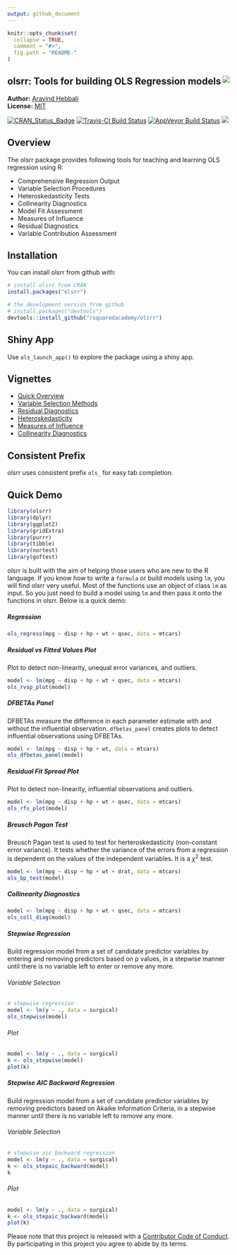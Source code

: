 ```yaml
---
output: github_document
---
```


<!-- README.md is generated from README.Rmd. Please edit that file -->

```r
knitr::opts_chunk$set(
  collapse = TRUE,
  comment = "#>",
  fig.path = "README-"
)
```
olsrr: Tools for building OLS Regression models <img src="hex_olsrr.png" align="right" />
------------

**Author:** [Aravind Hebbali](https://www.aravindhebbali.com/)<br/>
**License:** [MIT](https://opensource.org/licenses/MIT)

[![CRAN_Status_Badge](http://www.r-pkg.org/badges/version/olsrr)](https://cran.r-project.org/package=olsrr)
[![Travis-CI Build Status](https://travis-ci.org/rsquaredacademy/olsrr.svg?branch=master)](https://travis-ci.org/rsquaredacademy/olsrr)
[![AppVeyor Build Status](https://ci.appveyor.com/api/projects/status/github/rsquaredacademy/olsrr?branch=master&svg=true)](https://ci.appveyor.com/project/rsquaredacademy/olsrr)
[![](https://cranlogs.r-pkg.org/badges/grand-total/olsrr)](https://cran.r-project.org/package=olsrr)  


## Overview

The olsrr package provides following tools for teaching and learning OLS regression using R:

- Comprehensive Regression Output
- Variable Selection Procedures
- Heteroskedasticity Tests
- Collinearity Diagnostics
- Model Fit Assessment
- Measures of Influence
- Residual Diagnostics
- Variable Contribution Assessment

## Installation

You can install olsrr from github with:

```r
# install olsrr from CRAN
install.packages("olsrr")

# the development version from github
# install.packages("devtools")
devtools::install_github("rsquaredacademy/olsrr")
```

## Shiny App

Use `ols_launch_app()` to explore the package using a shiny app.

## Vignettes

- [Quick Overview](http://www.rsquaredacademy.com/olsrr/articles/intro.html)
- [Variable Selection Methods](http://www.rsquaredacademy.com/olsrr/articles/variable_selection.html)
- [Residual Diagnostics](http://www.rsquaredacademy.com/olsrr/articles/residual_diagnostics.html)
- [Heteroskedasticity](http://www.rsquaredacademy.com/olsrr/articles/heteroskedasticity.html)
- [Measures of Influence](http://www.rsquaredacademy.com/olsrr/articles/influence_measures.html)
- [Collinearity Diagnostics](http://www.rsquaredacademy.com/olsrr/articles/regression_diagnostics.html)

## Consistent Prefix

olsrr uses consistent prefix `ols_` for easy tab completion.

## Quick Demo

```r
library(olsrr)
library(dplyr)
library(ggplot2)
library(gridExtra)
library(purrr)
library(tibble)
library(nortest)
library(goftest)
```

olsrr is built with the aim of helping those users who are new to the R language. If you know how to 
write a `formula` or build models using `lm`, you will find olsrr very useful. Most of the functions
use an object of class `lm` as input. So you just need to build a model using `lm` and then pass it onto 
the functions in olsrr. Below is a quick demo:

##### Regression

```r
ols_regress(mpg ~ disp + hp + wt + qsec, data = mtcars)
```

##### Residual vs Fitted Values Plot

Plot to detect non-linearity, unequal error variances, and outliers.

```r
model <- lm(mpg ~ disp + hp + wt + qsec, data = mtcars)
ols_rvsp_plot(model)
```

##### DFBETAs Panel

DFBETAs measure the difference in each parameter estimate with and without the influential observation.
`dfbetas_panel` creates plots to detect influential observations using DFBETAs.

```r
model <- lm(mpg ~ disp + hp + wt, data = mtcars)
ols_dfbetas_panel(model)
```

##### Residual Fit Spread Plot

Plot to detect non-linearity, influential observations and outliers.

```r
model <- lm(mpg ~ disp + hp + wt + qsec, data = mtcars)
ols_rfs_plot(model)
```

##### Breusch Pagan Test

Breusch Pagan test is used to test for herteroskedasticity (non-constant error variance). It tests whether the variance of the errors from a regression is dependent on the values of the independent variables. It is a $\chi^{2}$ test.

```r
model <- lm(mpg ~ disp + hp + wt + drat, data = mtcars)
ols_bp_test(model)
```

##### Collinearity Diagnostics

```r
model <- lm(mpg ~ disp + hp + wt + qsec, data = mtcars)
ols_coll_diag(model)
```

##### Stepwise Regression

Build regression model from a set of candidate predictor variables by entering and removing predictors based on 
p values, in a stepwise manner until there is no variable left to enter or remove any more.

###### Variable Selection

```r
# stepwise regression
model <- lm(y ~ ., data = surgical)
ols_stepwise(model)
```

###### Plot

```r
model <- lm(y ~ ., data = surgical)
k <- ols_stepwise(model)
plot(k)
```

##### Stepwise AIC Backward Regression

Build regression model from a set of candidate predictor variables by removing predictors based on 
Akaike Information Criteria, in a stepwise manner until there is no variable left to remove any more.

###### Variable Selection

```r
# stepwise aic backward regression
model <- lm(y ~ ., data = surgical)
k <- ols_stepaic_backward(model)
k
```

###### Plot

```r
model <- lm(y ~ ., data = surgical)
k <- ols_stepaic_backward(model)
plot(k)
```
Please note that this project is released with a [Contributor Code of Conduct](CONDUCT.md). By participating in this project you agree to abide by its terms.
